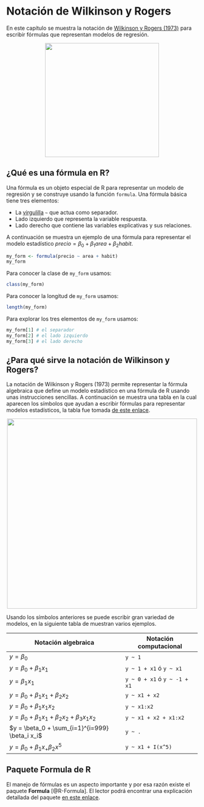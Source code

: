 # Notación de Wilkinson y Rogers {#WilRog}
En este capítulo se muestra la notación de [Wilkinson y Rogers (1973)](https://www.jstor.org/stable/2346786?seq=1) para escribir fórmulas que representan modelos de regresión.

<p align="center">
  <img src="images/einstein.png" width="300">
</p>

## ¿Qué es una fórmula en R? {-}
Una fórmula es un objeto especial de R para representar un modelo de regresión y se construye usando la función `formula`. Una fórmula básica tiene tres elementos:

- La [virgulilla](https://dle.rae.es/virgulilla) `~` que actua como separador.
- Lado izquierdo que representa la variable respuesta.
- Lado derecho que contiene las variables explicativas y sus relaciones.

A continuación se muestra un ejemplo de una fórmula para representar el modelo estadístico $precio = \beta_0 + \beta_1 area + \beta_2 habit$.

```r
my_form <- formula(precio ~ area + habit)
my_form
```

Para conocer la clase de `my_form` usamos:

```r
class(my_form)
```

Para conocer la longitud de `my_form` usamos:

```r
length(my_form)
```

Para explorar los tres elementos de `my_form` usamos:

```r
my_form[1] # el separador
my_form[2] # el lado izquierdo
my_form[3] # el lado derecho
```

## ¿Para qué sirve la notación de Wilkinson y Rogers? {-}

La notación de Wilkinson y Rogers (1973) permite representar la fórmula algebraica que define un modelo estadístico en una fórmula de R usando unas instrucciones sencillas. A continuación se muestra una tabla en la cual aparecen los símbolos que ayudan a escribir fórmulas para representar modelos estadísticos, la tabla fue tomada [de este enlace](https://jerous.org/att/2016/05/11/wilkinson-rogers/wilkinson2formula.html).

<p align="center">
  <img src="images/wil_rog.png" width="500">
</p>

Usando los símbolos anteriores se puede escribir gran variedad de modelos, en la siguiente tabla de muestran varios ejemplos.

Notación algebraica  | Notación computacional
-------------------- | -------------
$y = \beta_0$ | `y ~ 1`
$y = \beta_0 + \beta_1 x_1$ | `y ~ 1 + x1` ó `y ~ x1`
$y = \beta_1 x_1$ | `y ~ 0 + x1` ó `y ~ -1 + x1`
$y = \beta_0 + \beta_1 x_1 + \beta_2 x_2$ | `y ~ x1 + x2`
$y = \beta_0 + \beta_1 x_1 x_2$ | `y ~ x1:x2`
$y = \beta_0 + \beta_1 x_1 +  \beta_2 x_2 + \beta_3 x_1 x_2$ | `y ~ x1 + x2 + x1:x2`
$y = \beta_0 + \sum_{i=1}^{i=999} \beta_i x_i$ | `y ~ .`
$y = \beta_0 + \beta_1 x_ + \beta_2 x^5$ | `y ~ x1 + I(x^5)`

## Paquete Formula de R {-}
El manejo de fórmulas es un aspecto importante y por esa razón existe el paquete **Formula** [@R-Formula]. El lector podrá encontrar una explicación detallada del paquete [en este enlace](https://cran.r-project.org/web/packages/Formula/index.html).


